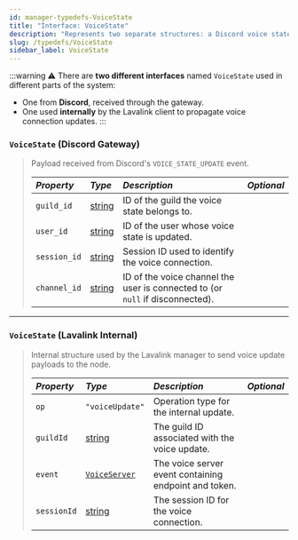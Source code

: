 ```yaml
---
id: manager-typedefs-VoiceState
title: "Interface: VoiceState"
description: "Represents two separate structures: a Discord voice state update and an internal Lavalink sync event."
slug: /typedefs/VoiceState
sidebar_label: VoiceState
---
```


:::warning
⚠️ There are **two different interfaces** named `VoiceState` used in different parts of the system:

- One from **Discord**, received through the gateway.
- One used **internally** by the Lavalink client to propagate voice connection updates.
:::

### `VoiceState` (Discord Gateway)

> Payload received from Discord's `VOICE_STATE_UPDATE` event.
> 
> | <i className="fa-solid fa-hashtag"/> Property | <i className="fa-solid fa-font"/> Type                                                            | <i className="fa-solid fa-list"/> Description                                 | <i className="fa-solid fa-flask"/> Optional |
> |:----------------------------------------------|:--------------------------------------------------------------------------------------------------|:----------------------------------------------------------------------------- |:-------------------------------------------:|
> | `guild_id`                                    | [string](https://developer.mozilla.org/en-US/docs/Web/JavaScript/Reference/Global_Objects/String) | ID of the guild the voice state belongs to.                                   | <i className="fa-solid fa-xmark"/>          |
> | `user_id`                                     | [string](https://developer.mozilla.org/en-US/docs/Web/JavaScript/Reference/Global_Objects/String) | ID of the user whose voice state is updated.                                  | <i className="fa-solid fa-xmark"/>          |
> | `session_id`                                  | [string](https://developer.mozilla.org/en-US/docs/Web/JavaScript/Reference/Global_Objects/String) | Session ID used to identify the voice connection.                             | <i className="fa-solid fa-xmark"/>          |
> | `channel_id`                                  | [string](https://developer.mozilla.org/en-US/docs/Web/JavaScript/Reference/Global_Objects/String) | ID of the voice channel the user is connected to (or `null` if disconnected). | <i className="fa-solid fa-xmark"/>          |

---

### `VoiceState` (Lavalink Internal)

> Internal structure used by the Lavalink manager to send voice update payloads to the node.
> 
> | <i className="fa-solid fa-hashtag"/> Property | <i className="fa-solid fa-font"/> Type                                                            | <i className="fa-solid fa-list"/> Description         | <i className="fa-solid fa-flask"/> Optional |
> |:----------------------------------------------|:--------------------------------------------------------------------------------------------------|:------------------------------------------------------|:-------------------------------------------:|
> | `op`                                          | `"voiceUpdate"`                                                                                   | Operation type for the internal update.               | <i className="fa-solid fa-xmark"/>          |
> | `guildId`                                     | [string](https://developer.mozilla.org/en-US/docs/Web/JavaScript/Reference/Global_Objects/String) | The guild ID associated with the voice update.        | <i className="fa-solid fa-xmark"/>          |
> | `event`                                       | [`VoiceServer`](./VoiceServer.mdx)                                                                | The voice server event containing endpoint and token. | <i className="fa-solid fa-xmark"/>          |
> | `sessionId`                                   | [string](https://developer.mozilla.org/en-US/docs/Web/JavaScript/Reference/Global_Objects/String) | The session ID for the voice connection.              | <i className="fa-solid fa-check"/>          |